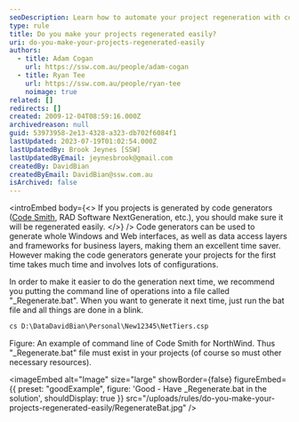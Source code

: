 ```yaml
---
seoDescription: Learn how to automate your project regeneration with code generators using a simple bat file for quick and efficient updates.
type: rule
title: Do you make your projects regenerated easily?
uri: do-you-make-your-projects-regenerated-easily
authors:
  - title: Adam Cogan
    url: https://ssw.com.au/people/adam-cogan
  - title: Ryan Tee
    url: https://ssw.com.au/people/ryan-tee
    noimage: true
related: []
redirects: []
created: 2009-12-04T08:59:16.000Z
archivedreason: null
guid: 53973958-2e13-4328-a323-db702f6084f1
lastUpdated: 2023-07-19T01:02:54.000Z
lastUpdatedBy: Brook Jeynes [SSW]
lastUpdatedByEmail: jeynesbrook@gmail.com
createdBy: DavidBian
createdByEmail: DavidBian@ssw.com.au
isArchived: false
---
```


<introEmbed
  body={<>
If you projects is generated by code generators ([Code Smith](http://www.ssw.com.au/ssw/Standards/Developergeneral/netTools.aspx#NetTiers), RAD Software NextGeneration, etc.), you should make sure it will be regenerated easily.
  </>}
/>
Code generators can be used to generate whole Windows and Web interfaces, as well as data access layers and frameworks for business layers, making them an excellent time saver. However making the code generators generate your projects for the first time takes much time and involves lots of configurations.

In order to make it easier to do the generation next time, we recommend you putting the command line of operations into a file called "\_Regenerate.bat". When you want to generate it next time, just run the bat file and all things are done in a blink.

```bat
cs D:\DataDavidBian\Personal\New12345\NetTiers.csp
```

Figure: An example of command line of Code Smith for NorthWind. Thus "\_Regenerate.bat" file must exist in your projects (of course so must other necessary resources).

<imageEmbed
  alt="Image"
  size="large"
  showBorder={false}
  figureEmbed={{
    preset: "goodExample",
    figure: 'Good - Have \_Regenerate.bat in the solution',
    shouldDisplay: true
  }}
  src="/uploads/rules/do-you-make-your-projects-regenerated-easily/RegenerateBat.jpg"
/>
